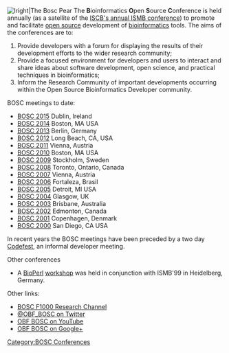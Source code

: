 [[Image:Pear.png|lright|The Bosc Pear]]
The '''B'''ioinformatics '''O'''pen '''S'''ource '''C'''onference is held annually (as a satellite of the [http://www.iscb.org/ ISCB's annual ISMB conference]) to promote and facilitate [[wp:open source|open source]] development of [[wp:bioinformatics|bioinformatics]] tools.  The aims of the conferences are to: 
# Provide developers with a forum for displaying the results of their development efforts to the wider research community; 
# Provide a focused environment for developers and users to interact and share ideas about software development, open science, and practical techniques in bioinformatics; 
# Inform the Research Community of important developments occurring within the Open Source Bioinformatics Developer community.

BOSC meetings to date:

* [[BOSC 2015]] Dublin, Ireland
* [[BOSC 2014]] Boston, MA USA
* [[BOSC 2013]] Berlin, Germany
* [[BOSC 2012]] Long Beach, CA, USA
* [[BOSC 2011]] Vienna, Austria
* [[BOSC 2010]] Boston, MA USA
* [[BOSC 2009]] Stockholm, Sweden
* [[BOSC 2008]] Toronto, Ontario, Canada
* [[BOSC 2007]] Vienna, Austria
* [[BOSC 2006]] Fortaleza, Brasil
* [[BOSC 2005]] Detroit, MI USA
* [[BOSC 2004]] Glasgow, UK
* [[BOSC 2003]] Brisbane, Australia
* [[BOSC 2002]] Edmonton, Canada
* [[BOSC 2001]] Copenhagen, Denmark
* [[BOSC 2000]] San Diego, CA USA

In recent years the BOSC meetings have been preceded by a two day [[Codefest]], an informal developer meeting.

Other conferences
* A [[bp:BioPerl|BioPerl]] [[BioPerl Heidelberg 1999|workshop]] was held in conjunction with ISMB'99 in Heidelberg, Germany.

Other links:

* [http://f1000research.com/channels/BOSC BOSC F1000 Research Channel]
* [http://twitter.com/OBF_BOSC/ @OBF_BOSC on Twitter]
* [http://youtube.com/c/OBFBOSC OBF BOSC on YouTube]
* [http://google.com/+OBFBOSC OBF BOSC on Google+]

[[Category:BOSC Conferences]]